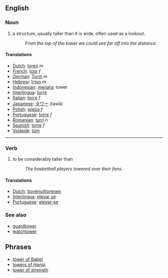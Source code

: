 == English ==

=== Noun ===
#a structure, usually taller than it is wide, often used as a lookout.
#:''From the top of the tower we could see far off into the distance''.

==== Translations ====
*[[Dutch]]: [[toren]] ''m''
*[[French]]: [[tour]] ''f''
*[[German]]: [[Turm]] ''m''
*[[Hebrew]]: [[מגדל]] ''m''
*[[Indonesian]]: [[menara]], tower
*[[Interlingua]]: [[turre]]
*[[Italian]]: [[torre]] ''f''
*[[Japanese]]: [[タワー]] (tawā)
*[[Polish]]: [[wieża]] ''f''
*[[Portuguese]]: [[torre]] ''f''
*[[Romanian]]: [[turn]] ''n''
*[[Spanish]]: [[torre]] ''f''
*[[Volapük]]: [[tüm]]

----

=== Verb ===
#to be considerably taller than
#:''The basketball players towered over their fans''.

==== Translations ====
*[[Dutch]]: [[bovenuittorenen]]
*[[Interlingua]]: [[elevar se]]
*[[Portuguese]]: [[elevar-se]]

=== See also ===
*[[guardtower]]
*[[watchtower]]

== Phrases ==
*[[tower of Babel]]
*[[towers of Hanoi]]
*[[tower of strength]]